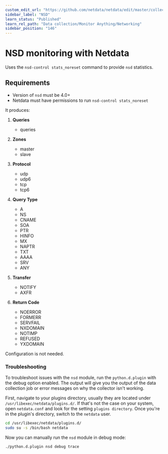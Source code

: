 ```yaml
---
custom_edit_url: "https://github.com/netdata/netdata/edit/master/collectors/python.d.plugin/nsd/README.md"
sidebar_label: "NSD"
learn_status: "Published"
learn_rel_path: "Data collection/Monitor Anything/Networking"
sidebar_position: "146"
---
```



# NSD monitoring with Netdata

Uses the `nsd-control stats_noreset` command to provide `nsd` statistics.

## Requirements

-   Version of `nsd` must be 4.0+
-   Netdata must have permissions to run `nsd-control stats_noreset`

It produces:

1.  **Queries**

    -   queries

2.  **Zones**

    -   master
    -   slave

3.  **Protocol**

    -   udp
    -   udp6
    -   tcp
    -   tcp6

4.  **Query Type**

    -   A
    -   NS
    -   CNAME
    -   SOA
    -   PTR
    -   HINFO
    -   MX
    -   NAPTR
    -   TXT
    -   AAAA
    -   SRV
    -   ANY

5.  **Transfer**

    -   NOTIFY
    -   AXFR

6.  **Return Code**

    -   NOERROR
    -   FORMERR
    -   SERVFAIL
    -   NXDOMAIN
    -   NOTIMP
    -   REFUSED
    -   YXDOMAIN

Configuration is not needed.




### Troubleshooting

To troubleshoot issues with the `nsd` module, run the `python.d.plugin` with the debug option enabled. The 
output will give you the output of the data collection job or error messages on why the collector isn't working.

First, navigate to your plugins directory, usually they are located under `/usr/libexec/netdata/plugins.d/`. If that's 
not the case on your system, open `netdata.conf` and look for the setting `plugins directory`. Once you're in the 
plugin's directory, switch to the `netdata` user.

```bash
cd /usr/libexec/netdata/plugins.d/
sudo su -s /bin/bash netdata
```

Now you can manually run the `nsd` module in debug mode:

```bash
./python.d.plugin nsd debug trace
```

